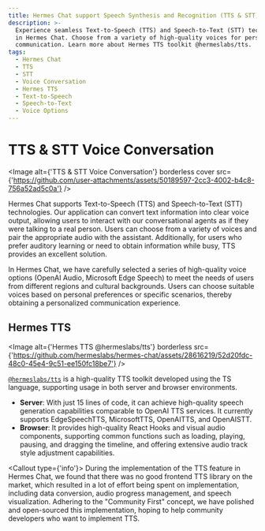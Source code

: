 ```yaml
---
title: Hermes Chat support Speech Synthesis and Recognition (TTS & STT)
description: >-
  Experience seamless Text-to-Speech (TTS) and Speech-to-Text (STT) technologies
  in Hermes Chat. Choose from a variety of high-quality voices for personalized
  communication. Learn more about Hermes TTS toolkit @hermeslabs/tts.
tags:
  - Hermes Chat
  - TTS
  - STT
  - Voice Conversation
  - Hermes TTS
  - Text-to-Speech
  - Speech-to-Text
  - Voice Options
---
```


# TTS & STT Voice Conversation

<Image alt={'TTS & STT Voice Conversation'} borderless cover src={'https://github.com/user-attachments/assets/50189597-2cc3-4002-b4c8-756a52ad5c0a'} />

Hermes Chat supports Text-to-Speech (TTS) and Speech-to-Text (STT) technologies. Our application can convert text information into clear voice output, allowing users to interact with our conversational agents as if they were talking to a real person. Users can choose from a variety of voices and pair the appropriate audio with the assistant. Additionally, for users who prefer auditory learning or need to obtain information while busy, TTS provides an excellent solution.

In Hermes Chat, we have carefully selected a series of high-quality voice options (OpenAI Audio, Microsoft Edge Speech) to meet the needs of users from different regions and cultural backgrounds. Users can choose suitable voices based on personal preferences or specific scenarios, thereby obtaining a personalized communication experience.

## Hermes TTS

<Image alt={'Hermes TTS @hermeslabs/tts'} borderless src={'https://github.com/hermeslabs/hermes-chat/assets/28616219/52d20fdc-48c0-45e4-9c51-ee150fc18be7'} />

[`@hermeslabs/tts`](https://tts.hermes.chat) is a high-quality TTS toolkit developed using the TS language, supporting usage in both server and browser environments.

- **Server**: With just 15 lines of code, it can achieve high-quality speech generation capabilities comparable to OpenAI TTS services. It currently supports EdgeSpeechTTS, MicrosoftTTS, OpenAITTS, and OpenAISTT.
- **Browser**: It provides high-quality React Hooks and visual audio components, supporting common functions such as loading, playing, pausing, and dragging the timeline, and offering extensive audio track style adjustment capabilities.

<Callout type={'info'}>
  During the implementation of the TTS feature in Hermes Chat, we found that there was no good frontend
  TTS library on the market, which resulted in a lot of effort being spent on implementation,
  including data conversion, audio progress management, and speech visualization. Adhering to the
  "Community First" concept, we have polished and open-sourced this implementation, hoping to help
  community developers who want to implement TTS.
</Callout>
